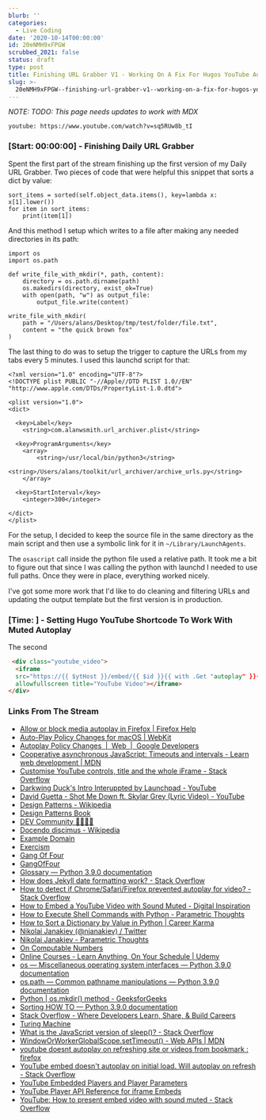 ```yaml
---
blurb: ''
categories:
  - Live Coding
date: '2020-10-14T00:00:00'
id: 20eNMH9xFPGW
scrubbed_2021: false
status: draft
type: post
title: Finishing URL Grabber V1 - Working On A Fix For Hugos YouTube Autoplay
slug: >-
  20eNMH9xFPGW--finishing-url-grabber-v1--working-on-a-fix-for-hugos-youtube-autoplay
---
```


*NOTE: TODO: This page needs updates to work with MDX*


`youtube: https://www.youtube.com/watch?v=sq5RUw8b_tI`


### [Start: 00:00:00] - Finishing Daily URL Grabber

Spent the first part of the stream finishing up the first version of my Daily URL Grabber. Two pieces of code that were helpful this snippet that sorts a dict by value:

```python{numberLines: true}
sort_items = sorted(self.object_data.items(), key=lambda x: x[1].lower())
for item in sort_items:
    print(item[1])
```

And this method I setup which writes to a file after making any needed directories in its path:

```python{numberLines: true}
import os
import os.path

def write_file_with_mkdir(*, path, content):
    directory = os.path.dirname(path)
    os.makedirs(directory, exist_ok=True)
    with open(path, "w") as output_file:
        output_file.write(content)

write_file_with_mkdir(
    path = "/Users/alans/Desktop/tmp/test/folder/file.txt",
    content = "the quick brown fox"
)
```

The last thing to do was to setup the trigger to capture the URLs from my tabs every 5 minutes. I used this launchd script for that:

```xml{numberLines: true}
<?xml version="1.0" encoding="UTF-8"?>
<!DOCTYPE plist PUBLIC "-//Apple//DTD PLIST 1.0//EN" "http://www.apple.com/DTDs/PropertyList-1.0.dtd">

<plist version="1.0">
<dict>

  <key>Label</key>
    <string>com.alanwsmith.url_archiver.plist</string>

  <key>ProgramArguments</key>
    <array>
        <string>/usr/local/bin/python3</string>
        <string>/Users/alans/toolkit/url_archiver/archive_urls.py</string>
    </array>

  <key>StartInterval</key>
    <integer>300</integer>

</dict>
</plist>
```

For the setup, I decided to keep the source file in the same directory as the main script and then use a symbolic link for it in `~/Library/LaunchAgents`.

The `osascript` call inside the python file used a relative path. It took me a bit to figure out that since I was calling the python with launchd I needed to use full paths. Once they were in place, everything worked nicely. 

I've got some more work that I'd like to do cleaning and filtering URLs and updating the output template but the first version is in production. 



### [Time: ] - Setting Hugo YouTube Shortcode To Work With Muted Autoplay

The second 



```html
 <div class="youtube_video">
  <iframe 
  src="https://{{ $ytHost }}/embed/{{ $id }}{{ with .Get "autoplay" }}{{ if eq . "true" }}?autoplay=1&mute=1{{ end }}{{ end }}" 
  allowfullscreen title="YouTube Video"></iframe>
</div>
```




### Links From The Stream

- [Allow or block media autoplay in Firefox | Firefox Help](https://support.mozilla.org/en-US/kb/block-autoplay)
- [Auto-Play Policy Changes for macOS | WebKit](https://webkit.org/blog/7734/auto-play-policy-changes-for-macos/)
- [Autoplay Policy Changes  |  Web  |  Google Developers](https://developers.google.com/web/updates/2017/09/autoplay-policy-changes)
- [Cooperative asynchronous JavaScript: Timeouts and intervals - Learn web development | MDN](https://developer.mozilla.org/en-US/docs/Learn/JavaScript/Asynchronous/Timeouts_and_intervals)
- [Customise YouTube controls, title and the whole iFrame - Stack Overflow](https://stackoverflow.com/questions/38332421/customise-youtube-controls-title-and-the-whole-iframe)
- [Darkwing Duck's Intro Interuppted by Launchpad - YouTube](https://www.youtube.com/watch?v=-W2gYdWShAY)
- [David Guetta - Shot Me Down ft. Skylar Grey (Lyric Video) - YouTube](https://www.youtube.com/watch?v=3x2ABSAMVno)
- [Design Patterns - Wikipedia](https://en.wikipedia.org/wiki/Design_Patterns)
- [Design Patterns Book](http://wiki.c2.com/?DesignPatternsBook)
- [DEV Community 👩‍💻👨‍💻](https://dev.to/)
- [Docendo discimus - Wikipedia](https://en.wikipedia.org/wiki/Docendo_discimus)
- [Example Domain](https://www.example.com/)
- [Exercism](https://exercism.io/)
- [Gang Of Four](http://wiki.c2.com/?GangOfFour)
- [GangOfFour](https://martinfowler.com/bliki/GangOfFour.html)
- [Glossary — Python 3.9.0 documentation](https://docs.python.org/3/glossary.html#term-path-like-object)
- [How does Jekyll date formatting work? - Stack Overflow](https://stackoverflow.com/questions/7395520/how-does-jekyll-date-formatting-work/7910554#7910554)
- [How to detect if Chrome/Safari/Firefox prevented autoplay for video? - Stack Overflow](https://stackoverflow.com/questions/49939436/how-to-detect-if-chrome-safari-firefox-prevented-autoplay-for-video)
- [How to Embed a YouTube Video with Sound Muted - Digital Inspiration](https://www.labnol.org/internet/embed-mute-youtube-video/29149/)
- [How to Execute Shell Commands with Python - Parametric Thoughts](https://janakiev.com/blog/python-shell-commands/)
- [How to Sort a Dictionary by Value in Python | Career Karma](https://careerkarma.com/blog/python-sort-a-dictionary-by-value/)
- [Nikolai Janakiev (@njanakiev) / Twitter](https://twitter.com/njanakiev)
- [Nikolai Janakiev - Parametric Thoughts](https://janakiev.com/)
- [On Computable Numbers](http://wiki.c2.com/?OnComputableNumbers)
- [Online Courses - Learn Anything, On Your Schedule | Udemy](https://www.udemy.com/)
- [os — Miscellaneous operating system interfaces — Python 3.9.0 documentation](https://docs.python.org/3/library/os.html)
- [os.path — Common pathname manipulations — Python 3.9.0 documentation](https://docs.python.org/3/library/os.path.html)
- [Python | os.mkdir() method - GeeksforGeeks](https://www.geeksforgeeks.org/python-os-mkdir-method/)
- [Sorting HOW TO — Python 3.9.0 documentation](https://docs.python.org/3/howto/sorting.html)
- [Stack Overflow - Where Developers Learn, Share, & Build Careers](https://stackoverflow.com/)
- [Turing Machine](http://wiki.c2.com/?TuringMachine)
- [What is the JavaScript version of sleep()? - Stack Overflow](https://stackoverflow.com/questions/951021/what-is-the-javascript-version-of-sleep)
- [WindowOrWorkerGlobalScope.setTimeout() - Web APIs | MDN](https://developer.mozilla.org/en-US/docs/Web/API/WindowOrWorkerGlobalScope/setTimeout)
- [youtube doesnt autoplay on refreshing site or videos from bookmark : firefox](https://www.reddit.com/r/firefox/comments/blbm72/youtube_doesnt_autoplay_on_refreshing_site_or/)
- [YouTube embed doesn't autoplay on initial load. Will autoplay on refresh - Stack Overflow](https://stackoverflow.com/questions/55292200/youtube-embed-doesnt-autoplay-on-initial-load-will-autoplay-on-refresh)
- [YouTube Embedded Players and Player Parameters](https://developers.google.com/youtube/player_parameters)
- [YouTube Player API Reference for iframe Embeds](https://developers.google.com/youtube/iframe_api_reference)
- [YouTube: How to present embed video with sound muted - Stack Overflow](https://stackoverflow.com/questions/35044594/youtube-how-to-present-embed-video-with-sound-muted/41045251#41045251)
